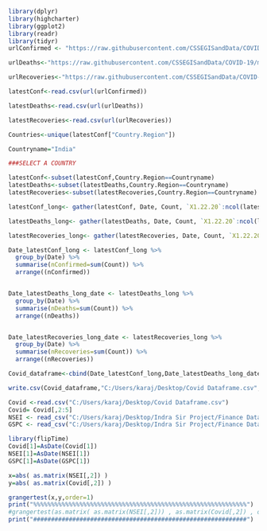 ```{r}
library(dplyr)
library(highcharter)
library(ggplot2)
library(readr)
library(tidyr)
urlConfirmed <- "https://raw.githubusercontent.com/CSSEGISandData/COVID-19/master/csse_covid_19_data/csse_covid_19_time_series/time_series_covid19_confirmed_global.csv"

urlDeaths<-"https://raw.githubusercontent.com/CSSEGISandData/COVID-19/master/csse_covid_19_data/csse_covid_19_time_series/time_series_covid19_deaths_global.csv"

urlRecoveries<-"https://raw.githubusercontent.com/CSSEGISandData/COVID-19/master/csse_covid_19_data/csse_covid_19_time_series/time_series_covid19_recovered_global.csv"

latestConf<-read.csv(url(urlConfirmed))

latestDeaths<-read.csv(url(urlDeaths))

latestRecoveries<-read.csv(url(urlRecoveries))

Countries<-unique(latestConf["Country.Region"])
```

```{r}

Countryname="India"

###SELECT A COUNTRY  

latestConf<-subset(latestConf,Country.Region==Countryname)
latestDeaths<-subset(latestDeaths,Country.Region==Countryname)
latestRecoveries<-subset(latestRecoveries,Country.Region==Countryname)

```

```{r}
latestConf_long<- gather(latestConf, Date, Count, `X1.22.20`:ncol(latestConf))

latestDeaths_long<- gather(latestDeaths, Date, Count, `X1.22.20`:ncol(latestDeaths) )

latestRecoveries_long<- gather(latestRecoveries, Date, Count, `X1.22.20`:ncol(latestRecoveries) )

Date_latestConf_long <- latestConf_long %>% 
  group_by(Date) %>%
  summarise(nConfirmed=sum(Count)) %>% 
  arrange((nConfirmed))


Date_latestDeaths_long_date <- latestDeaths_long %>% 
  group_by(Date) %>%
  summarise(nDeaths=sum(Count)) %>% 
  arrange((nDeaths))


Date_latestRecoveries_long_date <- latestRecoveries_long %>% 
  group_by(Date) %>%
  summarise(nRecoveries=sum(Count)) %>% 
  arrange((nRecoveries))

Covid_dataframe<-cbind(Date_latestConf_long,Date_latestDeaths_long_date[,2],Date_latestRecoveries_long_date[,2])

write.csv(Covid_dataframe,"C:/Users/karaj/Desktop/Covid Dataframe.csv",row.names = T)

```




```{r}
Covid <-read.csv("C:/Users/karaj/Desktop/Covid Dataframe.csv")
Covid= Covid[,2:5]
NSEI <- read_csv("C:/Users/karaj/Desktop/Indra Sir Project/Finance Data/New folder/NSEI.csv")
GSPC <- read_csv("C:/Users/karaj/Desktop/Indra Sir Project/Finance Data/New folder/GSPC.csv")

library(flipTime)
Covid[1]=AsDate(Covid[1])
NSEI[1]=AsDate(NSEI[1])
GSPC[1]=AsDate(GSPC[1])

x=abs( as.matrix(NSEI[,2]) )
y=abs( as.matrix(Covid[,2]) )

grangertest(x,y,order=1)
print("%%%%%%%%%%%%%%%%%%%%%%%%%%%%%%%%%%%%%%%%%%%%%%%%%%%%%%%%%%%%")
#grangertest(as.matrix( as.matrix(NSEI[,2])) , as.matrix(Covid[,2]) , order=1 )
print("############################################################")

```




